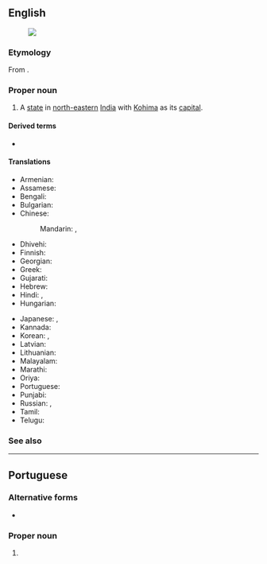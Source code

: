 ==English==
{{wikipedia}}
[[Image:Nagaland in India (disputed hatched).svg|thumb|]]

===Etymology===
From {{af|en|Naga|-land}}.

===Proper noun===
{{en-proper noun}}

# A [[state]] in [[north-eastern]] [[India]] with [[Kohima]] as its [[capital]].

====Derived terms====
* {{l|en|Nagalander}}

====Translations====
{{trans-top|state}}
* Armenian: {{t|hy|Նագալենդ}}
* Assamese: {{t|as|নাগালেণ্ড|sc=Beng|tr=nāgālēṇḍ}}
* Bengali: {{t|bn|নাগাল্যান্ড|sc=Beng|tr=nāgālyānḍ}}
* Bulgarian: {{t|bg|Нагаланд|sc=Cyrl}}
* Chinese:
*: Mandarin: {{t|cmn|那加蘭邦|sc=Hani}}, {{t|cmn|那加兰邦|tr=Nàjiālán-bāng|sc=Hani}}
* Dhivehi: {{t|dv|ނާގަލޭންޑު|sc=Thaa}}
* Finnish: {{t|fi|Nagaland}}
* Georgian: {{t|ka|ნაგალენდი}}
* Greek: {{t+|el|Ναγκαλάντ}}
* Gujarati: {{t|gu|નાગાલેંડ|sc=Gujr|tr=nāgālēṇḍ}}
* Hebrew: {{t|he|נאגאלנד}}
* Hindi: {{t|hi|नागालैंड|tr=nāgālaiṇḍ}}, {{t+|hi|नागा|m}}
* Hungarian: {{t+|hu|Nágaföld}}
{{trans-mid}}
* Japanese: {{t|ja|ナガランド州|tr=Nagarando-shū}}, {{t|ja|ナガランド|tr=Nagarando}}
* Kannada: {{t|kn|ನಾಗಲ್ಯಂಡ್|sc=Knda}}
* Korean: {{t|ko|나갈랜드 주|sc=Kore|tr=nagallaendeu ju}}, {{t|ko|나갈랜드|sc=Kore|tr=nagallaendeu}}
* Latvian: {{t|lv|Nāgālenda}}
* Lithuanian: {{t|lt|Nagalandas}}
* Malayalam: {{t|ml|നാഗാലാ‌ൻഡ്|sc=Mlym}}
* Marathi: {{t|mr|नागालँड|sc=Deva|tr=nāgālam̐ḍ}}
* Oriya: {{t|or|ନାଗାଲାଣ୍ଡ|sc=Orya|tr=nāgālāṇḍ}}
* Portuguese: {{t|pt|Nagaland}}
* Punjabi: {{t|pa|ਨਾਗਾਲੈਂਡ|sc=Guru|tr=nāgālaiṇḍ}}
* Russian: {{t|ru|На́галенд|m}}, {{t|ru|Нагале́нд|m}}
* Tamil: {{t+|ta|நாகாலாந்து|sc=Taml}}
* Telugu: {{t+|te|నాగాలాండ్}}
{{trans-bottom}}

===See also===
{{list:states of India/en}}

----

==Portuguese==

===Alternative forms===
* {{l|pt|Nagalândia}} {{qualifier|rare}}

===Proper noun===
{{pt-proper noun|f}}

# {{place|pt|state|in northeastern|c/India|t1=Nagaland}}